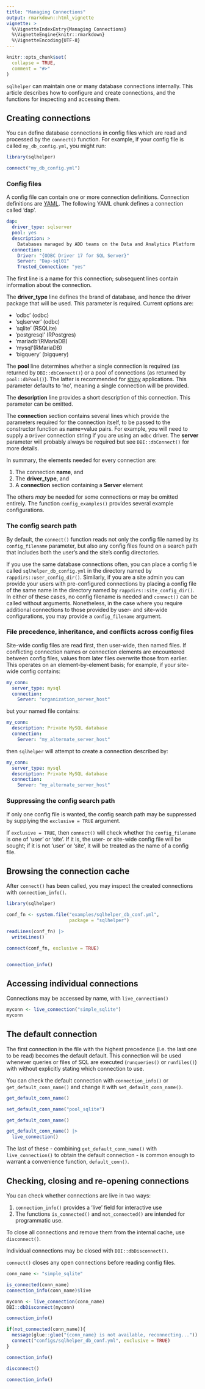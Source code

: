 ```yaml
---
title: "Managing Connections"
output: rmarkdown::html_vignette
vignette: >
  %\VignetteIndexEntry{Managing Connections}
  %\VignetteEngine{knitr::rmarkdown}
  %\VignetteEncoding{UTF-8}
---
```


```r
knitr::opts_chunk$set(
  collapse = TRUE,
  comment = "#>"
)
```

`sqlhelper` can maintain one or many database connections internally. This
article describes how to configure and create connections, and the functions for
inspecting and accessing them.

## Creating connections

You can define database connections in config files which are read and processed
by the `connect()` function. For example, if your config file is called
`my_db_config.yml`, you might run:

``` r
library(sqlhelper)

connect("my_db_config.yml")
```

### Config files

A config file can contain one or more connection definitions.
Connection definitions are [YAML](https://yaml.org/). The following YAML chunk defines a connection called 'dap'. 

```yaml
dap:
  driver_type: sqlserver
  pool: yes
  description: >
    Databases managed by ADD teams on the Data and Analytics Platform
  connection:
    Driver: "{ODBC Driver 17 for SQL Server}"
    Server: "Dap-sql01"
    Trusted_Connection: "yes"
```

The first line is a name for this connection; subsequent lines contain
information about the connection.

The **driver_type** line defines the brand of database, and hence the driver
package that will be used. This parameter is required. Current options are:

* 'odbc' (odbc)
* 'sqlserver' (odbc)
* 'sqlite' (RSQLite)
* 'postgresql' (RPostgres)
* 'mariadb'(RMariaDB)
* 'mysql'(RMariaDB)
* 'bigquery' (bigquery)

The **pool** line determines whether a single connection is required (as
returned by `DBI::dbConnect()`) or a pool of connections (as returned by
`pool::dbPool()`). The latter is recommended for
[shiny](https://shiny.rstudio.com/) applications. This parameter defaults to
'no', meaning a single connection will be provided.

The **description** line provides a short description of this connection. This
parameter can be omitted.

The **connection** section contains several lines which provide the parameters
required for the connection itself, to be passed to the constructor function as
name=value pairs. For example, you will need to supply a `Driver` connection
string if you are using an `odbc` driver. The **server** parameter will probably
always be required but see `DBI::dbConnect()` for more details.

In summary, the elements needed for every connection are:

#. The connection **name**, and
#. The **driver_type**, and
#. A **connection** section containing a **Server** element

The others *may* be needed for some connections or may be omitted entirely. The function `config_examples()` provides several example configurations. 

### The config search path

By default, the `connect()` function reads not only the config file named by its
`config_filename` parameter, but also any config files found on a search path
that includes both the user's and the site's config directories.

If you use the same database connections often, you can place a config file
called `sqlhelper_db_config.yml` in the directory named by
`rappdirs::user_config_dir()`. Similarly, if you are a site admin you can
provide your users with pre-configured connections by placing a config file of
the same name in the directory named by `rappdirs::site_config_dir()`. In either
of these cases, no config filename is needed and `connect()` can be called
without arguments. Nonetheless, in the case where you require additional
connections to those provided by user- and site-wide configurations, you may
provide a `config_filename` argument.

### File precedence, inheritance, and conflicts across config files

Site-wide config files are read first, then user-wide, then named files. If
conflicting connection names or connection elements are encountered between
config files, values from later files overwrite those from earlier. This
operates on an element-by-element basis; for example, if your site-wide config
contains:

```yaml
my_conn:
  server_type: mysql
  connection:
    Server: "organization_server_host"
```

but your named file contains:

```yaml
my_conn:
  description: Private MySQL database
  connection:
    Server: "my_alternate_server_host"
```
then `sqlhelper` will attempt to create a connection described by:

```yaml
my_conn:
  server_type: mysql
  description: Private MySQL database
  connection:
    Server: "my_alternate_server_host"
```

### Suppressing the config search path

If only one config file is wanted, the config search path may be suppressed by
supplying the `exclusive = TRUE` argument.

If `exclusive = TRUE`, then `connect()` will check whether the `config_filename`
is one of 'user' or 'site'. If it is, the user- or site-wide config file will be
sought; if it is not 'user' or 'site', it will be treated as the name of a
config file.

## Browsing the connection cache

After `connect()` has been called, you may inspect the created connections with
`connection_info()`.

```r
library(sqlhelper)

conf_fn <- system.file("examples/sqlhelper_db_conf.yml",
                       package = "sqlhelper")

readLines(conf_fn) |>
  writeLines()

connect(conf_fn, exclusive = TRUE)


connection_info()
```


## Accessing individual connections

Connections may be accessed by name, with `live_connection()`

```r
myconn <- live_connection("simple_sqlite")
myconn
```

## The default connection

The first connection in the file with the highest precedence (i.e. the last one to be read) becomes the default default. This connection will be used whenever queries or files of SQL are executed (`runqueries()` or `runfiles()`) with without explicitly stating which connection to use. 

You can check the default connection with `connection_info()` or `get_default_conn_name()` and change it with `set_default_conn_name()`.

```r
get_default_conn_name()

set_default_conn_name("pool_sqlite")

get_default_conn_name()

get_default_conn_name() |>
  live_connection()
```

The last of these - combining `get_default_conn_name()` with `live_connection()` to obtain the default connection - is common enough to warrant a convenience function, `default_conn()`.

## Checking, closing and re-opening connections

You can check whether connections are live in two ways:

#. `connection_info()` provides a 'live' field for interactive use
#. The functions `is_connected()` and `not_connected()` are intended for programmatic use.

To close all connections and remove them from the internal cache, use `disconnect()`.

Individual connections may be closed with `DBI::dbDisconnect()`. 

`connect()` closes any open connections before reading config files. 


```r
conn_name <- "simple_sqlite"

is_connected(conn_name)
connection_info(conn_name)$live

myconn <- live_connection(conn_name)
DBI::dbDisconnect(myconn)

connection_info()

if(not_connected(conn_name)){
  message(glue::glue("{conn_name} is not available, reconnecting..."))
  connect("configs/sqlhelper_db_conf.yml", exclusive = TRUE)
}

connection_info()

disconnect()

connection_info()
```

